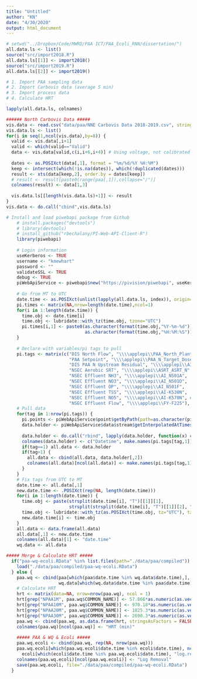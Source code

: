 ```yaml
---
title: "Untitled"
author: "KN"
date: "4/30/2020"
output: html_document
---
```


```r
# setwd("../Dropbox/Code/MWRD/PAA ICT/PAA_Ecoli_RNN/dissertation/")
all.data.ls <- list()
source("src/import2018.R")
all.data.ls[[1]] <- import2018()
source("src/import2019.R")
all.data.ls[[2]] <- import2019()

# 1. Import PAA sampling data
# 2. Import Carbovis data (average 5 min)
# 3. Import process data
# 4. Calculate HRT
```

```r
lapply(all.data.ls, colnames)
```
```r
###### North Carbovis Data #####
vis.data <- read.csv("data/paa/NNE Carbovis Data 2018-2019.csv", stringsAsFactors = FALSE)
vis.data.ls <- list()
for(i in seq(1,ncol(vis.data),by=8)) {
  valid <- vis.data[,i+1]
  valid <- which(valid=="Valid")
  data <- vis.data[valid,c(i,i+6,i+4)] # Using voltage, not calibrated data
  
  dates <- as.POSIXct(data[,1], format = "%m/%d/%Y %H:%M")
  keep <- intersect(which(!is.na(dates)), which(!duplicated(dates)))
  result <- xts(data[keep,2], order.by = dates[keep])
  # result <- result[paste0(range(paa[,1]),collapse="/")]
  colnames(result) <- data[1,3]
  
  vis.data.ls[[length(vis.data.ls)+1]] <- result
}
vis.data <- do.call("cbind",vis.data.ls)
```




```r
# Install and load piwebapi package from Github
    # install.packages("devtools")
    # library(devtools)
    # install_github("rbechalany/PI-Web-API-Client-R")
    library(piwebapi)
    
    # Login information
    useKerberos <- TRUE
    username <- "knewhart"
    password <- ""
    validateSSL <- TRUE
    debug <- TRUE
    piWebApiService <- piwebapi$new("https://pivision/piwebapi", useKerberos, username, password, validateSSL, debug)
    
    # Go from MT to UTC
    date.time <- as.POSIXct(unlist(lapply(all.data.ls, index)), origin="1970-01-01")
    pi.times <- matrix(NA,nrow=length(date.time),ncol=1)
    for(i in 1:length(date.time)) {
      time.obj <- date.time[i]
      time.obj <- lubridate::with_tz(time.obj, tzone="UTC")
      pi.times[i,1] <- paste0(as.character(format(time.obj,"%Y-%m-%d")),"T",
                              as.character(format(time.obj,"%H:%M:%S")),"Z")
    }
    
    # Declare with variables/pi tags to pull
    pi.tags <- matrix(c("DIS North Flow", "\\\\applepi\\PAA_North_Plant_Flow",
                        "PAA Setpoint", "\\\\applepi\\PAA_N_Target_Dose",
                        "DIS PAA N Upstream Residual", "\\\\applepi\\AI_K826",
                        "NSEC Aerobic SRT", "\\\\applepi\\ASRT_ASRT_N",
                        "NSEC Effluent NH3", "\\\\applepi\\AI_N501A",
                        "NSEC Effluent NO3", "\\\\applepi\\AI_N501D",
                        "NSEC Effluent OP", "\\\\applepi\\AI_N501F",
                        "NSEC Effluent TSS", "\\\\applepi\\AI-K530N",
                        "NSEC Effluent NO5", "\\\\applepi\\AI-K570N", # All zeros
                        "NSEC Effluent Flow", "\\\\applepi\\FY-F225"), ncol=2, byrow=TRUE)
    # Pull data
    for(tag in 1:nrow(pi.tags)) {
      pi.points <- piWebApiService$point$getByPath(path=as.character(pi.tags[tag,2]))
      data.holder <- piWebApiService$data$stream$getInterpolatedAtTimes(webId = pi.points$WebId, 
                                                                        time = c(pi.times[,1]))[[2]]
      data.holder <- do.call("rbind", lapply(data.holder, function(x) c(x$Timestamp, x$Value)))
      colnames(data.holder) <- c("Datetime", make.names(pi.tags[tag,1]))
      if(tag==1) all.data <- data.holder
      if(tag>1) {
        all.data <- cbind(all.data, data.holder[,2])
        colnames(all.data)[ncol(all.data)] <- make.names(pi.tags[tag,1])
      }
    }
    # Fix tags from UTC to MT
    date.time <- all.data[,1]
    new.date.time <- .POSIXct(rep(NA, length(date.time)))
    for(i in 1:length(date.time)) {
      time.obj <- paste(strsplit(date.time[i], "T")[[1]][1], 
                        strsplit(strsplit(date.time[i], "T")[[1]][2], "Z")[[1]][1])
      time.obj <- lubridate::with_tz(as.POSIXct(time.obj, tz="UTC"), tzone = Sys.timezone())
      new.date.time[i] <- time.obj
    }
    all.data <- data.frame(all.data)
    all.data[,1] <- new.date.time
    colnames(all.data)[1] <- "date.time"
    wq.data <- all.data
```


```r
##### Merge & Calculate HRT #####
  if("paa-wq-ecoli.RData" %in% list.files(path="./data/paa/compiled")) {
    load("./data/paa/compiled/paa-wq-ecoli.RData")
  } else {
    paa.wq <- cbind(paa[which(paa$date.time %in% wq.data$date.time),], 
                    wq.data[which(wq.data$date.time %in% paa$date.time),-1])
    # Calculate HRT
    hrt <- matrix(data=NA, nrow=nrow(paa.wq), ncol = 1)
    hrt[grep("NPAA1M", paa.wq$COMMON_NAME)] <- 57.866*as.numeric(as.vector(paa.wq[c(grep("NPAA1M", paa.wq$COMMON_NAME)),"DIS.North.Flow"]))^(-0.959)
    hrt[grep("NPAA10M", paa.wq$COMMON_NAME)] <- 970.18*as.numeric(as.vector(paa.wq[c(grep("NPAA10M", paa.wq$COMMON_NAME)),"DIS.North.Flow"]))^(-0.959)
    hrt[grep("NPAA20M", paa.wq$COMMON_NAME)] <- 1825.3*as.numeric(as.vector(paa.wq[c(grep("NPAA20M", paa.wq$COMMON_NAME)),"DIS.North.Flow"]))^(-0.959)
    hrt[grep("NPAA30M", paa.wq$COMMON_NAME)] <- 2690.3*as.numeric(as.vector(paa.wq[c(grep("NPAA30M", paa.wq$COMMON_NAME)),"DIS.North.Flow"]))^(-0.959)
    paa.wq <- cbind(paa.wq, as.data.frame(hrt, stringsAsFactors = FALSE))
    colnames(paa.wq)[ncol(paa.wq)] <- "HRT (min)"
    
    ##### PAA & WQ & Ecoli #####
    paa.wq.ecoli <- cbind(paa.wq, rep(NA, nrow(paa.wq)))
    paa.wq.ecoli[which(paa.wq.ecoli$date.time %in% ecoli$date.time), ncol(paa.wq.ecoli)] <- 
      ecoli[which(ecoli$date.time %in% paa.wq.ecoli$date.time), "log.removal"]
    colnames(paa.wq.ecoli)[ncol(paa.wq.ecoli)] <- "Log Removal"
    save(paa.wq.ecoli, file="./data/paa/compiled/paa-wq-ecoli.RData")
  }
```

